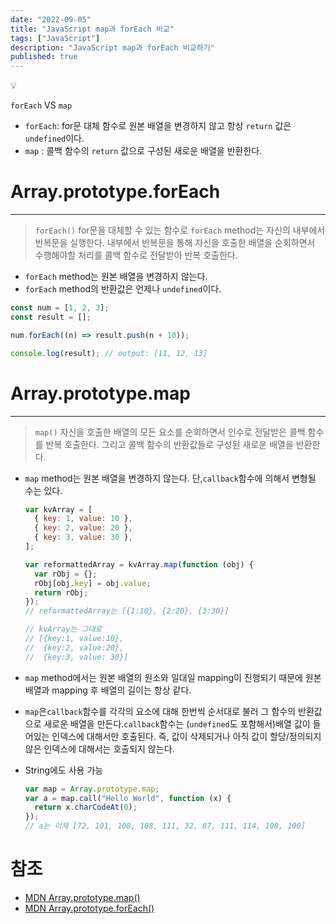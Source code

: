 ```yaml
---
date: "2022-09-05"
title: "JavaScript map과 forEach 비교"
tags: ["JavaScript"]
description: "JavaScript map과 forEach 비교하기"
published: true
---
```


<aside>
💡

`forEach` VS `map`

- `forEach`: for문 대체 함수로 원본 배열을 변경하지 않고 항상 `return` 값은 `undefined`이다.
- `map` : 콜백 함수의 `return` 값으로 구성된 새로운 배열을 반환한다.

</aside>

# **Array.prototype.forEach**

---

> `forEach()`
> for문을 대체할 수 있는 함수로 `forEach` method는 자신의 내부에서 반복문을 실행한다.
> 내부에서 반복문을 통해 자신을 호출한 배열을 순회하면서 수행해야할 처리를 콜백 함수로 전달받아 반복 호출한다.

- `forEach` method는 원본 배열을 변경하지 않는다.
- `forEach` method의 반환값은 언제나 `undefined`이다.

```jsx
const num = [1, 2, 3];
const result = [];

num.forEach((n) => result.push(n + 10));

console.log(result); // output: [11, 12, 13]
```

# **Array.prototype.map**

---

> `map()`
> 자신을 호출한 배열의 모든 요소를 순회하면서 인수로 전달받은 콜백 함수를 반복 호출한다.
> 그리고 콜백 함수의 반환값들로 구성된 <span className="yellow">새로운 배열을 반환</span>한다.

- `map` method는 원본 배열을 변경하지 않는다. 단,`callback`함수에 의해서 변형될 수는 있다.

  ```jsx
  var kvArray = [
    { key: 1, value: 10 },
    { key: 2, value: 20 },
    { key: 3, value: 30 },
  ];

  var reformattedArray = kvArray.map(function (obj) {
    var rObj = {};
    rObj[obj.key] = obj.value;
    return rObj;
  });
  // reformattedArray는 [{1:10}, {2:20}, {3:30}]

  // kvArray는 그대로
  // [{key:1, value:10},
  //  {key:2, value:20},
  //  {key:3, value: 30}]
  ```

- `map` method에서는 원본 배열의 원소와 일대일 mapping이 진행되기 때문에 원본 배열과 mapping 후 배열의 길이는 항상 같다.
- `map`은`callback`함수를 각각의 요소에 대해 한번씩 순서대로 불러 그 함수의 반환값으로 새로운 배열을 만든다.`callback`함수는 (`undefined`도 포함해서)배열 값이 들어있는 인덱스에
  대해서만 호출된다.
  즉, 값이 삭제되거나 아직 값이 할당/정의되지 않은 인덱스에 대해서는 호출되지 않는다.
- String에도 사용 가능
  ```jsx
  var map = Array.prototype.map;
  var a = map.call("Hello World", function (x) {
    return x.charCodeAt(0);
  });
  // a는 이제 [72, 101, 108, 108, 111, 32, 87, 111, 114, 108, 100]
  ```

# 참조

- [MDN Array.prototype.map()](https://developer.mozilla.org/ko/docs/Web/JavaScript/Reference/Global_Objects/Array/map)
- [MDN Array.prototype.forEach()](https://developer.mozilla.org/ko/docs/Web/JavaScript/Reference/Global_Objects/Array/forEach)

